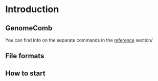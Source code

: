 = Introduction =

== GenomeComb ==
You can find info on the separate commands in the [[reference]] section/

== File formats ==
== How to start ==
